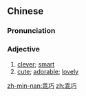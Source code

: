 ==Chinese==
{{zh-forms}}

===Pronunciation===
{{zh-pron
|m=guāiqiǎo
|c=gwaai1 haau2
|mn=koai-khá/koai-khiáu
|cat=a
}}

===Adjective===
{{zh-adj}}

# [[clever]]; [[smart]] {{gloss|usually of a child}}
# [[cute]]; [[adorable]]; [[lovely]]

[[zh-min-nan:乖巧]]
[[zh:乖巧]]